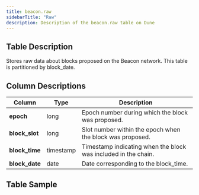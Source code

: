 ```yaml
---
title: beacon.raw
sidebarTitle: "Raw"
description: Description of the beacon.raw table on Dune
---
```


## Table Description
Stores raw data about blocks proposed on the Beacon network. This table is partitioned by block_date.

## Column Descriptions
| **Column**     | **Type**    | **Description**                                                                                   |
|----------------|-------------|---------------------------------------------------------------------------------------------------|
| **epoch**      | long        | Epoch number during which the block was proposed.                                                 |
| **block_slot** | long        | Slot number within the epoch when the block was proposed.                                         |
| **block_time** | timestamp   | Timestamp indicating when the block was included in the chain.                                    |
| **block_date** | date        | Date corresponding to the block_time.                                                             |



## Table Sample


<TableSample tableSchema="beacon" tableName="raw" />
